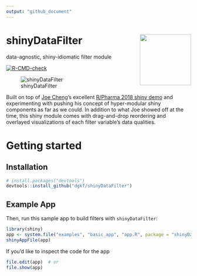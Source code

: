 ```yaml
---
output: "github_document"
---
```


# shinyDataFilter <a href='https://github.com/dgkf/shinyDataFilter'><img src='assets/hex-shinyDataFilter.png' align="right" height="139" /></a>

data-agnostic, shiny-idiomatic filter module

<!-- badges: start -->
[![R-CMD-check](https://github.com/dgkf/shinyDataFilter/workflows/R-CMD-check/badge.svg)](https://github.com/dgkf/shinyDataFilter/actions)
<!-- badges: end -->

![shinyDataFilter](https://user-images.githubusercontent.com/18220321/77127982-b6a9fe80-6a0b-11ea-8233-e77e0f362d70.gif)

Built on top of [Joe Cheng](https://github.com/jcheng5)'s excellent [R/Pharma 2018 shiny demo](https://github.com/jcheng5/rpharma-demo) and experimenting with pushing his concept of hyper-modular shiny components as far as we could. In addition to what Joe showed off at the time, this shiny module comes with drag-and-drop reordering and overlayed visualizations of each filter variable's data qualities.

# Getting started

## Installation

```r
# install.packages("devtools")
devtools::install_github("dgkf/shinyDataFilter")
```

## Example App

Then, run this sample app to build filters with `shinyDataFilter`:


```r
library(shiny)
app <- system.file("examples", "basic_app", "app.R", package = "shinyDataFilter")
shinyAppFile(app)
```

If you'd like to inspect the code for the app

```r
file.edit(app)  # or
file.show(app)
```

